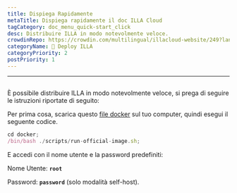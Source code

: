 ```yaml
---
title: Dispiega Rapidamente
metaTitle: Dispiega rapidamente il doc ILLA Cloud
tagCategory: doc_menu_quick-start_click
desc: Distribuire ILLA in modo notevolmente veloce.
crowdinRepo: https://crowdin.com/multilingual/illacloud-website/249?languages=it&filter=basic&value=0
categoryName: 👷 Deploy ILLA
categoryPriority: 2
postPriority: 1
---
```


* * *

## <h2 hidden>Dispiega rapidamente</h2>

È possibile distribuire ILLA in modo notevolmente veloce, si prega di seguire le istruzioni riportate di seguito:

Per prima cosa, scarica questo [file docker](https://github.com/illacloud/deploy-illa-manually/tree/main/docker) sul tuo computer, quindi esegui il seguente codice.

```jsx
cd docker;
/bin/bash ./scripts/run-official-image.sh;
```

E accedi con il nome utente e la password predefiniti:

Nome Utente: **`root`**

Password: **`password`** (solo modalità self-host).
